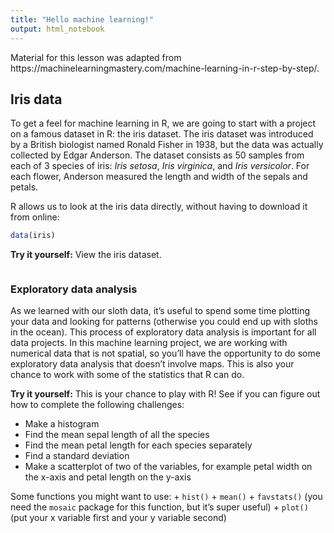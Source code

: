 ```yaml
---
title: "Hello machine learning!"
output: html_notebook
---
```


Material for this lesson was adapted from https://machinelearningmastery.com/machine-learning-in-r-step-by-step/.

## Iris data

To get a feel for machine learning in R, we are going to start with a project on a famous dataset in R: the iris dataset. The iris dataset was introduced by a British biologist named Ronald Fisher in 1938, but the data was actually collected by Edgar Anderson. The dataset consists as 50 samples from each of 3 species of iris: *Iris setosa*, *Iris virginica*, and *Iris versicolor*. For each flower, Anderson measured the length and width of the sepals and petals.

R allows us to look at the iris data directly, without having to download it from online:

```r
data(iris)
```

**Try it yourself:** View the iris dataset.

```r

```

### Exploratory data analysis

As we learned with our sloth data, it's useful to spend some time plotting your data and looking for patterns (otherwise you could end up with sloths in the ocean). This process of exploratory data analysis is important for all data projects. In this machine learning project, we are working with numerical data that is not spatial, so you'll have the opportunity to do some exploratory data analysis that doesn't involve maps. This is also your chance to work with some of the statistics that R can do.

**Try it yourself:** This is your chance to play with R! See if you can figure out how to complete the following challenges:

+ Make a histogram
+ Find the mean sepal length of all the species
+ Find the mean petal length for each species separately
+ Find a standard deviation
+ Make a scatterplot of two of the variables, for example petal width on the x-axis and petal length on the y-axis

Some functions you might want to use:
+ `hist()`
+ `mean()`
+ `favstats()` (you need the `mosaic` package for this function, but it's super useful)
+ `plot()` (put your x variable first and your y variable second)





